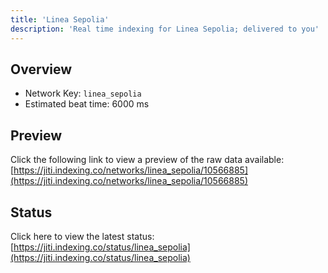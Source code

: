 ```yaml
---
title: 'Linea Sepolia'
description: 'Real time indexing for Linea Sepolia; delivered to you'
---
```


## Overview
- Network Key: `linea_sepolia`
- Estimated beat time: 6000 ms

## Preview
Click the following link to view a preview of the raw data available: [https://jiti.indexing.co/networks/linea_sepolia/10566885](https://jiti.indexing.co/networks/linea_sepolia/10566885)

## Status
Click here to view the latest status: [https://jiti.indexing.co/status/linea_sepolia](https://jiti.indexing.co/status/linea_sepolia)
